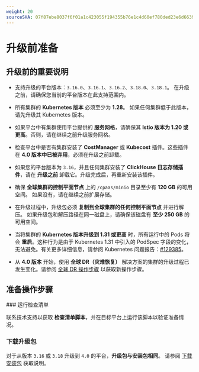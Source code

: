 ```yaml
---
weight: 20
sourceSHA: 07f87ebe8037f6f01a1c423055f194355b76e1c4d60ef780ded23e6d6639cea0
---
```


# 升级前准备

## 升级前的重要说明

- 支持升级的平台版本：`3.16.0`、`3.16.1`、`3.16.2`、`3.18.0`、`3.18.1`。
  在升级之前，请确保您当前的平台版本在此支持范围内。

- 所有集群的 **Kubernetes 版本** 必须至少为 **1.28**。
  如果任何集群低于此版本，请先升级其 Kubernetes 版本。

- 如果平台中有集群使用平台提供的 **服务网格**，请确保其 **Istio 版本为 1.20 或更高**。否则，请在继续之前升级服务网格。

- 检查平台中是否有集群安装了 **CostManager** 或 **Kubecost** 插件。这些插件在 **4.0 版本中已被弃用**，必须在升级之前卸载。

- 如果您的平台版本为 `3.16`，并且任何集群安装了 **ClickHouse 日志存储插件**，请在 **升级之前** 卸载它。升级完成后，再重新安装该插件。

- 确保 **全球集群的控制平面节点** 上的 `/cpaas/minio` 目录至少有 **120 GB** 的可用空间。
  如果没有，请在继续之前扩展存储。

- 在升级过程中，升级包必须 **复制到全球集群的任何控制平面节点** 并进行解压。
  如果升级包和解压路径在同一磁盘上，请确保该磁盘有 **至少 250 GB** 的可用空间。

- 当将集群的 **Kubernetes 版本升级到 1.31 或更高** 时，所有运行中的 Pods 将会 **重启**。这种行为是由于 Kubernetes 1.31 中引入的 PodSpec 字段的变化，无法避免。有关更多详细信息，请参阅 Kubernetes 问题报告：[#129385](https://github.com/kubernetes/kubernetes/issues/129385)。

- 从 **4.0 版本** 开始，使用 **全球 DR（灾难恢复）** 解决方案的集群的升级过程已发生变化。请参阅 [全球 DR 操作步骤](./upgrade_global_cluster.mdx#global_dr) 以获取新操作步骤。

## 准备操作步骤

<Steps>
  ### 运行检查清单

  联系技术支持以获取 **检查清单脚本**，并在目标平台上运行该脚本以验证准备情况。

  ### 下载升级包

  对于从版本 `3.16` 或 `3.18` 升级到 `4.0` 的平台，**升级包与安装包相同**。
  请参阅 [下载安装包](../install/prepare/download.mdx) 获取说明。
</Steps>
